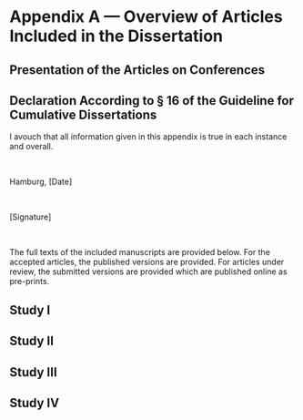 # Appendix A — Overview of Articles Included in the Dissertation {#appendixA}

\begin{table}[H]
\centering
\footnotesize
\begin{tabular}{p{8mm}p{55mm}p{18mm}p{48mm}p{9mm}}\toprule
Article No. & Bibliography & Publication Status & Specific Contribution & Weighing Factor \\
\midrule
1 & Prein, J. C., Kalinke, S., Haun, D. B. M.*, \& Bohn, M.* (2024). TANGO: A reliable, open-source, browser-based task to assess individual differences in gaze understanding in 3 to 5-year-old children and adults. \textit{Behavior Research Methods, 56}(3), 2469–2485. \url{https://doi.org/10.3758/s13428-023-02159-5} & Published & Co-author with predominant contribution. For a detailed description of all authors and their specific CRediT contribution, see manuscript of Study I & 1 \\
2 & Prein, J. C., Maurits, L., Werwach, A., Haun, D. B. M.,* \& Bohn, M.* (2024). Variation in gaze following across the life span: A process-level perspective. \textit{Developmental Science}, Article e13546. \url{https://doi.org/10.1111/desc.13546} & Published & Co-author with predominant contribution. J.C. Prein: Conceptualization, Methodology, Software, Investigation, Formal Analysis, Writing - Original Draft Preparation, Writing - Review \& Editing. L. Maurits: Formal Analysis, Writing, Review \& Editing. A. Werwach: Methodology, Investigation, Writing - Review \& Editing. D. Haun: Supervision, Writing - Review \& Editing. M. Bohn: Conceptualization, Formal Analysis, Writing - Original Draft Preparation, Writing - Review \& Editing. & 1 \\
3 & Bohn, M.*, Prein, J. C.*, Ayikoru, A., Bednarski, F. M., Dzabatou, A., Frank, M. C., Henderson, A. M. E., Isabella, J., Kalbitz, J., Kanngiesser, P., Keşşafoğlu, D., Koymen, B., Manrique-Hernandez, M., Magazi, S., Mújica-Manrique, L., Ohlendorf, J., Olaoba, D., Pieters, W., Pope-Caldwell, S., … Haun, D. (2024). \textit{A universal of human social cognition: Children from 17 communities process gaze in similar ways.} PsyArXiv. \url{https://doi.org/10.31234/osf.io/z3ahv} & Under Review & Co-author with equal contribution. For a detailed description of all authors and their specific CRediT contribution, see manuscript of Study III & 1 \\
4 & Prein, J. C., Bednarski, F. M., Dzabatou, A., Frank, M. C., Henderson, A. M. E., Kalbitz, J., Kanngiesser, P., Keşşafoğlu, D., Koymen, B., Manrique-Hernandez, M., Magazi, S., Mújica-Manrique, L., Ohlendorf, J., Olaoba, D., Pieters, W., Pope-Caldwell, S., Sen, U., Slocombe, K., Sparks, R. Z., … Bohn, M. (2024). \textit{Measuring variation in gaze following across communities, ages, and individuals – a showcase of the TANGO–CC.} PsyArxiv. \url{https://doi.org/10.31234/osf.io/fcq2g} & Under Review & Co-author with predominant contribution. For a detailed description of all authors and their specific CRediT contribution, see manuscript of Study IV & 1 \\
\bottomrule
\end{tabular}
\caption{\scriptsize{* denotes shared first or last authorship}}
\end{table}

## Presentation of the Articles on Conferences {-}

\begin{hangparas}{5mm}{1}
\textbf{Article No 1}: Prein, J., Bohn, M., Haun, D. (2021). Social-cognitive development from an individual differences perspective. Virtual talk presented at the 28th Conference of the European Society for Philosophy and Psychology conference in Leipzig-Online. https://philevents.org/event/show/91814

\textbf{Article No 1}: Prein, J., Bohn, M., Haun, D. (2021). Social-cognitive development from an individual differences perspective. Talk presented at the 4th Konstanz summer school on internet-based data collection and analysis. https://www.psychologie.uni-konstanz.de/en/4th-summer-school-on-internet-based-data-collection-and-analysis0/

\textbf{Article No 2}: Prein, J., Bohn, M., Haun, D. (2022). Modeling individual differences in children’s understanding of gaze cues. Virtual talk presented at the Budapest CEU Conference on Cognitive Development. https://cdc.ceu.edu/bcccd22

\textbf{Article No 2}: Prein, J., Bohn, M., Maurits, L., Haun, D. (2022). Measuring and modeling individual differences in children’s understanding of gaze cues. Poster presented at the 3rd Joint Meeting of the Society for Philosophy and Psychology \& European Society for Philosophy and Psychology in Milan. https://www.europeanspp.org/meetings.html

\textbf{Article No 2}: Prein, J., Bohn, M., Maurits, L., Kalinke, S., Haun., D. (2022). Modeling individual differences in children’s understanding of gaze cues. Poster presented at the Computational Summer school on Modeling Social and collective behavior in Konstanz. https://www.exc.uni-konstanz.de/collective-behaviour/research/education/cosmos-computational-summer-school-on-modelling-social-and-collective-behaviour/

\textbf{Article No 2}: Prein, J., Bohn, M., Haun., D. (2022). From gaze understanding to knowledge attribution: Designing tasks to measure individual differences in social cognition. Talk presented at the University of Göttingen. Personal invitation.

\textbf{Article No 3}: Prein, J., Olaoba, D., Stengelin, R., Bohn, M., Haun, D. (2023). The development of gaze understanding across (at least) 6 diverse societies. Talk presented at the Budapest CEU Conference on Cognitive Development. https://cdc.ceu.edu/bcccd23

\textbf{Article No 3}: Prein, J., Bohn, M., Maurits, L., Kalinke, S., Haun., D. (2023). Measuring individual differences in social-cognitive development. Poster presented at the 14th Dubrovnik Conference on Cognitive Science. https://ducog.cecog.eu/past-conferences

\end{hangparas}

## Declaration According to § 16 of the Guideline for Cumulative Dissertations {-}

I avouch that all information given in this appendix is true in each instance and overall.

&nbsp;

Hamburg, [Date] 

&nbsp; 

[Signature]

&nbsp; 

The full texts of the included manuscripts are provided below. For the accepted articles, the published versions are provided. For articles under review, the submitted versions are provided which are published online as pre-prints. 

\newpage

## Study I {-#studyI}
\begin{minipage}{\textwidth}
\includepdf[pages={1}, scale=0.85, offset=0 -1cm, pagecommand={}]{../papers/studyI.pdf}
\end{minipage}

\includepdf[pages={2-}, scale=0.85, pagecommand={}]{../papers/studyI.pdf}

\newpage

## Study II {-#studyII}

\begin{minipage}{\textwidth}
\includepdf[pages={1}, scale=0.85, offset=0 -1cm, pagecommand={}]{../papers/studyII.pdf}
\end{minipage}

\includepdf[pages={2-}, scale=0.85, pagecommand={}]{../papers/studyII.pdf}

\newpage

## Study III {-#studyIII}

\begin{minipage}{\textwidth}
\includepdf[pages={1}, scale=0.85, offset=0 -1cm, pagecommand={}]{../papers/studyIII.pdf}
\end{minipage}

\includepdf[pages={2-}, scale=0.85, pagecommand={}]{../papers/studyIII.pdf}

\newpage

## Study IV {-#studyIV}

\begin{minipage}{\textwidth}
\includepdf[pages={1}, scale=0.85, offset=0 -1cm, pagecommand={}]{../papers/studyIV.pdf}
\end{minipage}

\includepdf[pages={2-}, scale=0.85, pagecommand={}]{../papers/studyIV.pdf}